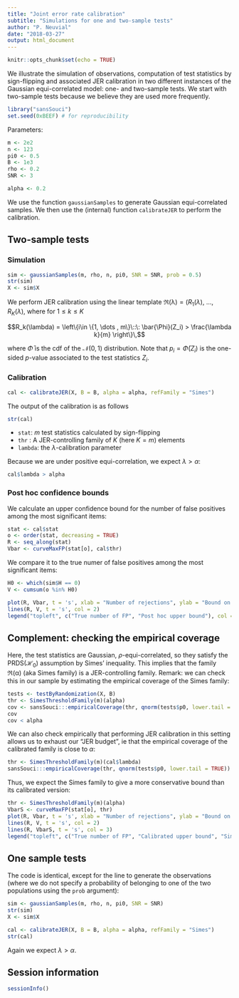 ```yaml
---
title: "Joint error rate calibration"
subtitle: "Simulations for one and two-sample tests"
author: "P. Neuvial"
date: "2018-03-27"
output: html_document
---
```


```r
knitr::opts_chunk$set(echo = TRUE)
```
We illustrate the simulation of observations, computation of test statistics by sign-flipping and associated JER calibration in two different instances of the Gaussian equi-correlated model: one- and two-sample tests. We start with two-sample tests because we believe they are used more frequently.

```r
library("sansSouci")
set.seed(0xBEEF) # for reproducibility
```

Parameters:

```r
m <- 2e2
n <- 123
pi0 <- 0.5
B <- 1e3
rho <- 0.2
SNR <- 3

alpha <- 0.2
```

We use the function `gaussianSamples` to generate Gaussian equi-correlated samples. We then use the (internal) function `calibrateJER` to perform the calibration.

## Two-sample tests


### Simulation

```r
sim <- gaussianSamples(m, rho, n, pi0, SNR = SNR, prob = 0.5)
str(sim)
X <- sim$X
```

We perform JER calibration using the linear template $\mathfrak{R(\lambda)}=(R_1(\lambda),$ $\ldots,R_K(\lambda)$, where for $1 \leq k \leq K$

$$R_k(\lambda) = \left\{i\in \{1, \dots , m\}\::\: \bar{\Phi}(Z_i) >  \frac{\lambda k}{m} \right\}\,$$

where $\bar{\Phi}$ is the cdf of the $\mathcal{N}(0,1)$ distribution. Note that $p_i = \bar{\Phi}(Z_i)$ is the one-sided $p$-value associated to the test statistics $Z_i$.

### Calibration

```r
cal <- calibrateJER(X, B = B, alpha = alpha, refFamily = "Simes")
```

The output of the calibration is as follows

```r
str(cal)
```

* `stat`: $m$ test statistics calculated by sign-flipping
* `thr` : A JER-controlling family of $K$ (here $K=m$) elements
* `lambda`: the $\lambda$-calibration parameter

Because we are under positive equi-correlation, we expect $\lambda > \alpha$:

```r
cal$lambda > alpha
```

### Post hoc confidence bounds

We calculate an upper confidence bound for the number of false positives among the most significant items:

```r
stat <- cal$stat
o <- order(stat, decreasing = TRUE)
R <- seq_along(stat)
Vbar <- curveMaxFP(stat[o], cal$thr)
```

We compare it to the true numer of false positives among the most significant items:

```r
H0 <- which(sim$H == 0)
V <- cumsum(o %in% H0)
```

```r
plot(R, Vbar, t = 's', xlab = "Number of rejections", ylab = "Bound on the number of false positives")
lines(R, V, t = 's', col = 2)
legend("topleft", c("True number of FP", "Post hoc upper bound"), col = c(2, 1), lty = rep(1, 2))
```




## Complement: checking the empirical coverage

Here, the test statistics are Gaussian, $\rho$-equi-correlated, so they satisfy the PRDS($\mathcal{H}_0$) assumption by Simes' inequality. This implies that the family $\mathfrak{R(\alpha)}$ (aka Simes family) is a JER-controlling family. Remark: we can check this in our sample by estimating the empirical coverage of the Simes family:

```r
tests <- testByRandomization(X, B)
thr <- SimesThresholdFamily(m)(alpha)
cov <- sansSouci:::empiricalCoverage(thr, qnorm(tests$p0, lower.tail = TRUE))
cov 
cov < alpha
```

We can also check empirically that performing JER calibration in this setting allows us to exhaust our "JER budget", ie that the empirical coverage of the calibrated family is close to $\alpha$:

```r
thr <- SimesThresholdFamily(m)(cal$lambda)
sansSouci:::empiricalCoverage(thr, qnorm(tests$p0, lower.tail = TRUE))
```

Thus, we expect the Simes family to give a more conservative bound than its calibrated version:

```r
thr <- SimesThresholdFamily(m)(alpha)
VbarS <- curveMaxFP(stat[o], thr)
plot(R, Vbar, t = 's', xlab = "Number of rejections", ylab = "Bound on the number of false positives")
lines(R, V, t = 's', col = 2)
lines(R, VbarS, t = 's', col = 3)
legend("topleft", c("True number of FP", "Calibrated upper bound", "Simes upper bound"), col = c(2, 1, 3), lty = rep(1, 2))
```


## One sample tests

The code is identical, except for the line to generate the observations (where we do not specify a probability of belonging to one of the two populations using the `prob` argument):

```r
sim <- gaussianSamples(m, rho, n, pi0, SNR = SNR)
str(sim)
X <- sim$X
```

```r
cal <- calibrateJER(X, B = B, alpha = alpha, refFamily = "Simes")
str(cal)
```

Again we expect $\lambda > \alpha$.

## Session information

```r
sessionInfo()
```

